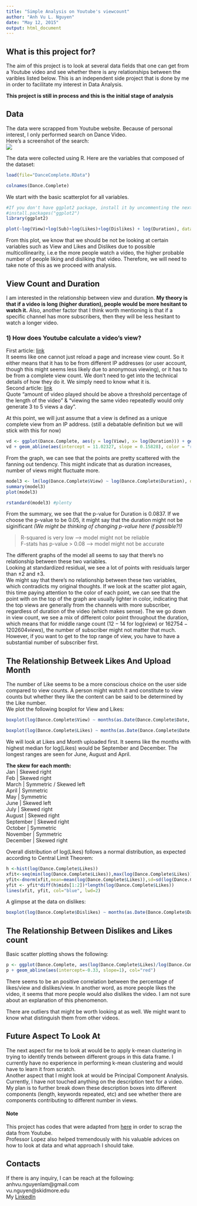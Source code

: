 ```yaml
---
title: "Simple Analysis on Youtube's viewcount"
author: "Anh Vu L. Nguyen"
date: "May 12, 2015"
output: html_document
---
```


## What is this project for?

The aim of this project is to look at several data fields that one can get from a Youtube video and see whether there is any relationships between the varibles listed below. This is an independent side project that is done by me in order to facilitate my interest in Data Analysis.  

**This project is still in process and this is the initial stage of analysis**

## Data
The data were scrapped from Youtube website. Because of personal interest, I only performed search on Dance Video.  
Here's a screenshot of the search:  
 ![](../Plots/YoutubeScreenShot.png)  
  
The data were collected using R. Here are the variables that composed of the dataset:  
```r
load(file="DanceComplete.RData")
```
```r
colnames(Dance.Complete)
```
  
We start with the basic scatterplot for all variables.
```r
#If you don't have ggplot2 package, install it by uncommenting the next line and run it
#install.packages("ggplot2")
library(ggplot2)
```
```r
plot(~log(View)+log(Sub)+log(Likes)+log(Dislikes) + log(Duration), data = Dance.Complete, main="Basic Scatterplot")
```
  
From this plot, we know that we should be not be looking at certain variables such as View and Likes and Dislikes due to possible multicollinearity, i.e.e the more people watch a video, the higher probable number of people liking and disliking that video. Therefore, we will need to take note of this as we proceed with analysis.

## View Count and Duration

I am interested in the relationship between view and duration. **My theory is that if a video is long (higher duration), people would be more hesitant to watch it.** Also, another factor that I think worth mentioning is that if a specific channel has more subscribers, then they will be less hesitant to watch a longer video.

### 1) How does Youtube calculate a video's view?
 
First article: [link](http://www.bluefountainmedia.com/blog/how-does-youtube-count-views/)  
It seems like one cannot just reload a page and increase view count. So it either means that it has to be from different IP addresses (or user account, though this might seems less likely due to anonymous viewing), or it has to be from a complete view count. We don't need to get into the technical details of how they do it. We simply need to know what it is.  
Second article: [link](http://www.quora.com/How-does-YouTube-calculate-its-views)  
Quote "amount of video played should be above a threshold percentage of the length of the video" & "viewing the same video repeatedly would only generate 3 to 5 views a day".

At this point, we will just assume that a view is defined as a unique complete view from an IP address. (still a debatable definition but we will stick with this for now)
```r
vd <- ggplot(Dance.Complete, aes(y = log(View), x= log(Duration))) + geom_point(aes(color=log(Sub)), position = "jitter") 
vd + geom_abline(aes(intercept = 11.02327, slope = 0.15828), color = "red")
```
  
From the graph, we can see that the points are pretty scattered with the fanning out tendency. This might indicate that as duration increases, number of views might fluctuate more.
```r
model3 <- lm(log(Dance.Complete$View) ~ log(Dance.Complete$Duration), data = Dance.Complete, na.action=na.omit)
summary(model3)
plot(model3)
```
```r
rstandard(model3) #plenty 
```
  
From the summary, we see that the p-value for Duration is 0.0837. If we choose the p-value to be 0.05, it might say that the duration might not be siginificant *(We might be thinking of changing p-value here if possible?!)*

> R-squared is very low --> model might not be reliable  
> F-stats has p-value > 0.08 --> model might not be accurate

The different graphs of the model all seems to say that there's no relationship between these two variables.  
Looking at standardized residual, we see a lot of points with residuals larger than $\pm 2$ and $\pm 3$.  
We might say that there's no relationship between these two variables, which contradicts my original thoughts.
If we look at the scatter plot again, this time paying attention to the color of each point, we can see that the point with on the top of the graph are usually lighter in color, indicating that the top views are generally from the channels with more subscriber, regardless of duration of the video (which makes sense). The we go down in view count, we see a mix of different color point throughout the duration, which means that for middle range count ($12 - 14$ for log(view) or $162754 - 1202604  views$), the number of subscriber might not matter that much. However, if you want to get to the top range of view, you have to have a substantial number of subscriber first.

## The Relationship Betweek Likes And Upload Month

The number of Like seems to be a more conscious choice on the user side compared to view counts. A person might watch it and constitute to view counts but whether they like the content can be said to be determined by the Like number.  
We plot the following boxplot for View and Likes:  
```r
boxplot(log(Dance.Complete$View) ~ months(as.Date(Dance.Complete$Date, origin="1970-01-01")), xlab="Month", ylab="log(View)", col="cadetblue1", main = "Boxplot between Month and log(View)")
```
```r
boxplot(log(Dance.Complete$Likes) ~ months(as.Date(Dance.Complete$Date, origin="1970-01-01")), ylab="Month", xlab="log(Likes)", col="aquamarine", las = 2, horizontal = TRUE, main="Boxplot between Month and log(Likes)")
```
  
We will look at Likes and Month uploaded first. It seems like the months with highest median for log(Likes) would be September and December. The longest ranges are seen for June, August and April.    
  
**The skew for each month:**  
Jan |  Skewed right    
Feb | Skewed right    
March     | Symmetric / Skewed left    
April     | Symmetric  
May       | Symmetric    
June      | Skewed left    
July      | Skewed right    
August    | Skewed right    
September | Skewed right    
October   | Symmetric    
November  | Symmetric    
December  | Skewed right    
  
Overall distribution of log(Likes) follows a normal distribution, as expected according to Central Limit Theorem:  
```r
h <-hist(log(Dance.Complete$Likes))
xfit<-seq(min(log(Dance.Complete$Likes)),max(log(Dance.Complete$Likes)),length=400) 
yfit<-dnorm(xfit,mean=mean(log(Dance.Complete$Likes)),sd=sd(log(Dance.Complete$Likes))) 
yfit <- yfit*diff(h$mids[1:2])*length(log(Dance.Complete$Likes)) 
lines(xfit, yfit, col="blue", lwd=2)
```
  
A glimpse at the data on dislikes:
```r
boxplot(log(Dance.Complete$Dislikes) ~ months(as.Date(Dance.Complete$Date, origin="1970-01-01")), xlab="log(Dislikes)", col="cornsilk", las = 2, horizontal = TRUE, main="Boxplot between Month and log(Dislikes)")
```
  
## The Relationship Between Dislikes and Likes count
  
Basic scatter plotting shows the following:  
```r
p <- ggplot(Dance.Complete, aes(log(Dance.Complete$Likes)/log(Dance.Complete$View),log(Dance.Complete$Dislikes)/log(Dance.Complete$View))) + geom_point()
p + geom_abline(aes(intercept=-0.33, slope=1), col="red")
```
  
There seems to be an positive correlation between the percentage of likes/view and dislikes/view. In another word, as more people likes the video, it seems that more people would also dislikes the video. I am not sure about an explanation of this phenomenon. 
  
There are outliers that might be worth looking at as well. We might want to know what distinguish them from other videos.

## Future Aspect To Look At

The next aspect for me to look at would be to apply k-mean clustering in trying to identify trends between different groups in this data frame. I currently have no experience in performing k-mean clustering and would have to learn it from scratch.  
Another aspect that I might look at would be Principal Component Analysis. Currently, I have not touched anything on the description text for a video. My plan is to further break down these description boxes into different components (length, keywords repeated, etc) and see whether there are components contributing to different number in views.  

#### Note
This project has codes that were adapted from [here](https://staesthetic.wordpress.com/2014/06/20/webscraping-youtube-using-r/) in order to scrap the data from Youtube.  
Professor Lopez also helped tremendously with his valuable advices on how to look at data and what approach I should take.

## Contacts
If there is any inquiry, I can be reach at the following:  
anhvu.nguyenlam@gmail.com  
vu.nguyen@skidmore.edu  
My [LinkedIn](https://www.linkedin.com/in/nlavu)
